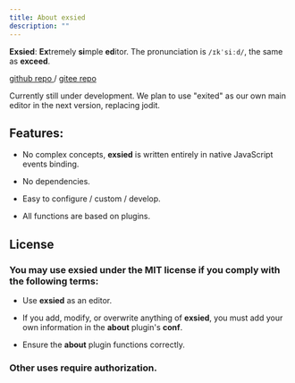 ```yaml
---
title: About exsied
description: ""
---
```


**Exsied**: **Ex**tremely **si**mple **ed**itor. The pronunciation is `/ɪkˈsiːd/`, the same as **exceed**.

[github repo ](https://github.com/exsied/exsied) / [gitee repo ](https://gitee.com/exsied/exsied)

Currently still under development. We plan to use "exited" as our own main editor in the next version, replacing jodit.

## Features:

- No complex concepts, **exsied** is written entirely in native JavaScript events binding.

- No dependencies.

- Easy to configure / custom / develop.

- All functions are based on plugins.

## License

### You may use exsied under the MIT license if you comply with the following terms:

- Use **exsied** as an editor.

- If you add, modify, or overwrite anything of **exsied**, you must add your own information in the **about** plugin's **conf**.

- Ensure the **about** plugin functions correctly.

### Other uses require authorization.
